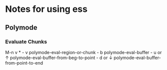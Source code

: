 # Notes for using ess

## Polymode
### Evaluate Chunks
M-n v *
- v polymode-eval-region-or-chunk
- b polymode-eval-buffer
- u or ↑ 	polymode-eval-buffer-from-beg-to-point
- d or ↓ 	polymode-eval-buffer-from-point-to-end
